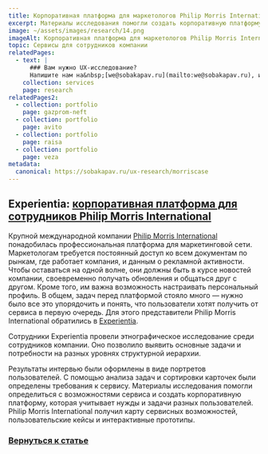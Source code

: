 ```yaml
---
title: Корпоративная платформа для маркетологов Philip Morris International
excerpt: Материалы исследования помогли создать корпоративную платформу, которая учитывает нужды и задачи разных пользователей
image: ~/assets/images/research/14.png
imageAlt: Корпоративная платформа для маркетологов Philip Morris International
topic: Сервисы для сотрудников компании
relatedPages:
  - text: |
      ### Вам нужно UX-исследование?
      Напишите нам на&nbsp;[we@sobakapav.ru](mailto:we@sobakapav.ru), и мы проведем для вас [исследование пользователей](/services/research).
    collection: services
    page: research
relatedPages2:
  - collection: portfolio
    page: gazprom-neft
  - collection: portfolio
    page: avito
  - collection: portfolio
    page: raisa
  - collection: portfolio
    page: veza
metadata:
  canonical: https://sobakapav.ru/ux-research/morriscase
---
```



## Experientia: [корпоративная платформа для сотрудников Philip Morris International](https://www.experientia.com/client-item/philip-morris-international/)

Крупной международной компании [Philip Morris International](https://www.pmi.com) понадобилась профессиональная платформа для маркетинговой сети. Маркетологам требуется постоянный доступ ко всем документам по рынкам, где работает компания, и данным о рекламной активности. Чтобы оставаться на одной волне, они должны быть в курсе новостей компании, своевременно получать обновления и общаться друг с другом. Кроме того, им важна возможность настраивать персональный профиль. В общем, задач перед платформой стояло много — нужно было все это упорядочить и понять, что пользователи хотят получить от сервиса в первую очередь. Для этого представители Philip Morris International обратились в [Experientia](https://www.experientia.com).

Сотрудники Experientia провели этнографическое исследование среди сотрудников компании. Оно позволило выявить основные задачи и потребности на разных уровнях структурной иерархии.

Результаты интервью были оформлены в виде портретов пользователей. С помощью анализа задач и сортировки карточек были определены требования к сервису. Материалы исследования помогли определиться с возможностями сервиса и создать корпоративную платформу, которая учитывает нужды и задачи разных пользователей. Philip Morris International получил карту сервисных возможностей, пользовательские кейсы и интерактивные прототипы.

### [Вернуться к статье](/ux-research/#case4)
